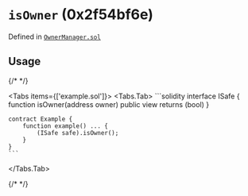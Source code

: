 

<LegacyCallout />

# `isOwner` (0x2f54bf6e)






Defined in [`OwnerManager.sol`](https://github.com/safe-global/safe-smart-account/tree/v1.3.0/contracts/base/OwnerManager.sol#L130)


## Usage

{/* <!-- vale off --> */}

<Tabs items={['example.sol']}>
  <Tabs.Tab>
    ```solidity
    interface ISafe {
        function isOwner(address owner) public view returns (bool)
    }

    contract Example {
        function example() ... {
            (ISafe safe).isOwner();
        }
    }
    ```
  </Tabs.Tab>
</Tabs>

{/* <!-- vale on --> */}






